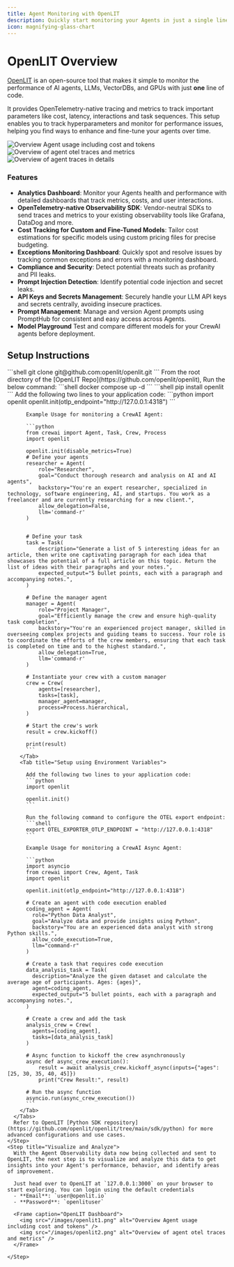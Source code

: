 ```yaml
---
title: Agent Monitoring with OpenLIT
description: Quickly start monitoring your Agents in just a single line of code with OpenTelemetry.
icon: magnifying-glass-chart
---
```


# OpenLIT Overview

[OpenLIT](https://github.com/openlit/openlit?src=crewai-docs) is an open-source tool that makes it simple to monitor the performance of AI agents, LLMs, VectorDBs, and GPUs with just **one** line of code. 

It provides OpenTelemetry-native tracing and metrics to track important parameters like cost, latency, interactions and task sequences. 
This setup enables you to track hyperparameters and monitor for performance issues, helping you find ways to enhance and fine-tune your agents over time.

<Frame caption="OpenLIT Dashboard">
  <img src="/images/openlit1.png" alt="Overview Agent usage including cost and tokens" />
  <img src="/images/openlit2.png" alt="Overview of agent otel traces and metrics" />
  <img src="/images/openlit3.png" alt="Overview of agent traces in details" />
</Frame>

### Features

- **Analytics Dashboard**: Monitor your Agents health and performance with detailed dashboards that track metrics, costs, and user interactions.
- **OpenTelemetry-native Observability SDK**: Vendor-neutral SDKs to send traces and metrics to your existing observability tools like Grafana, DataDog and more.
- **Cost Tracking for Custom and Fine-Tuned Models**: Tailor cost estimations for specific models using custom pricing files for precise budgeting.
- **Exceptions Monitoring Dashboard**: Quickly spot and resolve issues by tracking common exceptions and errors with a monitoring dashboard.
- **Compliance and Security**: Detect potential threats such as profanity and PII leaks.
- **Prompt Injection Detection**: Identify potential code injection and secret leaks.
- **API Keys and Secrets Management**: Securely handle your LLM API keys and secrets centrally, avoiding insecure practices.
- **Prompt Management**: Manage and version Agent prompts using PromptHub for consistent and easy access across Agents.
- **Model Playground** Test and compare different models for your CrewAI agents before deployment.

## Setup Instructions

<Steps>
    <Step title="Deploy OpenLIT">
      <Steps>
        <Step title="Git Clone OpenLIT Repository">
          ```shell
          git clone git@github.com:openlit/openlit.git
          ```
        </Step>
        <Step title="Start Docker Compose">
          From the root directory of the [OpenLIT Repo](https://github.com/openlit/openlit), Run the below command:
          ```shell
          docker compose up -d
          ```
        </Step>
      </Steps>
    </Step>
    <Step title="Install OpenLIT SDK">
      ```shell
      pip install openlit
      ```
    </Step>
    <Step title="Initialize OpenLIT in Your Application">
      Add the following two lines to your application code:
      <Tabs>
        <Tab title="Setup using function arguments">
          ```python
          import openlit
          openlit.init(otlp_endpoint="http://127.0.0.1:4318")
          ```
          
          Example Usage for monitoring a CrewAI Agent:
    
          ```python
          from crewai import Agent, Task, Crew, Process
          import openlit

          openlit.init(disable_metrics=True)
          # Define your agents
          researcher = Agent(
              role="Researcher",
              goal="Conduct thorough research and analysis on AI and AI agents",
              backstory="You're an expert researcher, specialized in technology, software engineering, AI, and startups. You work as a freelancer and are currently researching for a new client.",
              allow_delegation=False,
              llm='command-r'
          )


          # Define your task
          task = Task(
              description="Generate a list of 5 interesting ideas for an article, then write one captivating paragraph for each idea that showcases the potential of a full article on this topic. Return the list of ideas with their paragraphs and your notes.",
              expected_output="5 bullet points, each with a paragraph and accompanying notes.",
          )

          # Define the manager agent
          manager = Agent(
              role="Project Manager",
              goal="Efficiently manage the crew and ensure high-quality task completion",
              backstory="You're an experienced project manager, skilled in overseeing complex projects and guiding teams to success. Your role is to coordinate the efforts of the crew members, ensuring that each task is completed on time and to the highest standard.",
              allow_delegation=True,
              llm='command-r'
          )

          # Instantiate your crew with a custom manager
          crew = Crew(
              agents=[researcher],
              tasks=[task],
              manager_agent=manager,
              process=Process.hierarchical,
          )

          # Start the crew's work
          result = crew.kickoff()

          print(result)
          ```
        </Tab>
        <Tab title="Setup using Environment Variables">

          Add the following two lines to your application code:
          ```python
          import openlit

          openlit.init()
          ```

          Run the following command to configure the OTEL export endpoint:
          ```shell
          export OTEL_EXPORTER_OTLP_ENDPOINT = "http://127.0.0.1:4318"
          ```

          Example Usage for monitoring a CrewAI Async Agent:

          ```python
          import asyncio
          from crewai import Crew, Agent, Task
          import openlit

          openlit.init(otlp_endpoint="http://127.0.0.1:4318")

          # Create an agent with code execution enabled
          coding_agent = Agent(
            role="Python Data Analyst",
            goal="Analyze data and provide insights using Python",
            backstory="You are an experienced data analyst with strong Python skills.",
            allow_code_execution=True,
            llm="command-r"
          )

          # Create a task that requires code execution
          data_analysis_task = Task(
            description="Analyze the given dataset and calculate the average age of participants. Ages: {ages}",
            agent=coding_agent,
            expected_output="5 bullet points, each with a paragraph and accompanying notes.",
          )

          # Create a crew and add the task
          analysis_crew = Crew(
            agents=[coding_agent],
            tasks=[data_analysis_task]
          )

          # Async function to kickoff the crew asynchronously
          async def async_crew_execution():
              result = await analysis_crew.kickoff_async(inputs={"ages": [25, 30, 35, 40, 45]})
              print("Crew Result:", result)

          # Run the async function
          asyncio.run(async_crew_execution())
          ```
        </Tab>
      </Tabs>
      Refer to OpenLIT [Python SDK repository](https://github.com/openlit/openlit/tree/main/sdk/python) for more advanced configurations and use cases.
    </Step>
    <Step title="Visualize and Analyze">
      With the Agent Observability data now being collected and sent to OpenLIT, the next step is to visualize and analyze this data to get insights into your Agent's performance, behavior, and identify areas of improvement.

      Just head over to OpenLIT at `127.0.0.1:3000` on your browser to start exploring. You can login using the default credentials
      - **Email**: `user@openlit.io`
      - **Password**: `openlituser`
      
      <Frame caption="OpenLIT Dashboard">
        <img src="/images/openlit1.png" alt="Overview Agent usage including cost and tokens" />
        <img src="/images/openlit2.png" alt="Overview of agent otel traces and metrics" />
      </Frame>

    </Step>
</Steps> 

